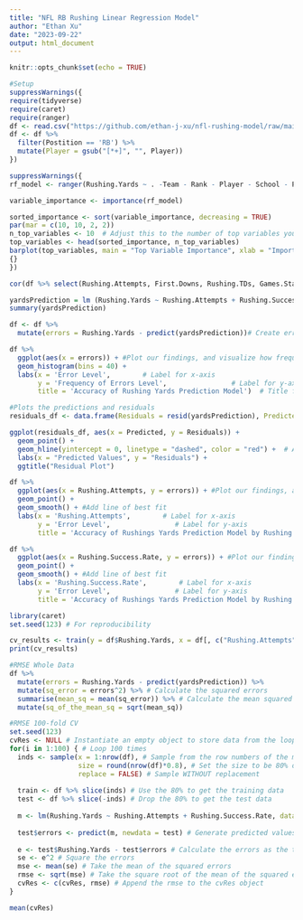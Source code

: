 ---
title: "NFL RB Rushing Linear Regression Model"
author: "Ethan Xu"
date: "2023-09-22"
output: html_document
---

```{r setup, include=FALSE}
knitr::opts_chunk$set(echo = TRUE)
```

```{r}
#Setup
suppressWarnings({ 
require(tidyverse)
require(caret)
require(ranger)
df <- read.csv("https://github.com/ethan-j-xu/nfl-rushing-model/raw/main/NFL%202022-2023%20Rushing%20Data%20-%20Sheet1.csv")
df <- df %>%
  filter(Postition == 'RB') %>%
  mutate(Player = gsub("[*+]", "", Player))
})
```

```{r}
suppressWarnings({ 
rf_model <- ranger(Rushing.Yards ~ . -Team - Rank - Player - School - Position -YPC - YPG, data = df, num.trees = 100, mtry = 5, importance = 'impurity')

variable_importance <- importance(rf_model)

sorted_importance <- sort(variable_importance, decreasing = TRUE)
par(mar = c(10, 10, 2, 2))
n_top_variables <- 10  # Adjust this to the number of top variables you want to display
top_variables <- head(sorted_importance, n_top_variables)
barplot(top_variables, main = "Top Variable Importance", xlab = "Importance Score", horiz = TRUE, las = 2)
{}
})
```

```{r}
cor(df %>% select(Rushing.Attempts, First.Downs, Rushing.TDs, Games.Started, Fumbles, Games.Played, Rushing.Success.Rate, Longest.Rushing.Attempt, Age))

yardsPrediction = lm (Rushing.Yards ~ Rushing.Attempts + Rushing.Success.Rate, data = df)
summary(yardsPrediction)

df <- df %>%
  mutate(errors = Rushing.Yards - predict(yardsPrediction))# Create errors column for differences between actual and predicted future earnings 

df %>%
  ggplot(aes(x = errors)) + #Plot our findings, and visualize how frequently our model was off by a certain amount.
  geom_histogram(bins = 40) +
  labs(x = 'Error Level',        # Label for x-axis
       y = 'Frequency of Errors Level',                # Label for y-axis
       title = 'Accuracy of Rushing Yards Prediction Model')  # Title for the plot

#Plots the predictions and residuals
residuals_df <- data.frame(Residuals = resid(yardsPrediction), Predicted = predict(yardsPrediction))

ggplot(residuals_df, aes(x = Predicted, y = Residuals)) +
  geom_point() +
  geom_hline(yintercept = 0, linetype = "dashed", color = "red") +  # Add a dashed line at y = 0
  labs(x = "Predicted Values", y = "Residuals") +
  ggtitle("Residual Plot")

df %>%
  ggplot(aes(x = Rushing.Attempts, y = errors)) + #Plot our findings, and visualize how accurate our model was for each level of rushing attempts
  geom_point() +
  geom_smooth() + #Add line of best fit
  labs(x = 'Rushing.Attempts',        # Label for x-axis
       y = 'Error Level',                # Label for y-axis
       title = 'Accuracy of Rushings Yards Prediction Model by Rushing.Attempts')

df %>%
  ggplot(aes(x = Rushing.Success.Rate, y = errors)) + #Plot our findings, and visualize how accurate our model was for each level of rushing success
  geom_point() +
  geom_smooth() + #Add line of best fit
  labs(x = 'Rushing.Success.Rate',        # Label for x-axis
       y = 'Error Level',                # Label for y-axis
       title = 'Accuracy of Rushings Yards Prediction Model by Rushing.Success.Rate')
```

```{r}
library(caret)
set.seed(123) # For reproducibility

cv_results <- train(y = df$Rushing.Yards, x = df[, c("Rushing.Attempts", "Rushing.Success.Rate")], method = "lm", trControl = trainControl(method = "cv", number = 50))
print(cv_results)
```

```{r}
#RMSE Whole Data
df %>%
  mutate(errors = Rushing.Yards - predict(yardsPrediction)) %>%
  mutate(sq_error = errors^2) %>% # Calculate the squared errors
  summarise(mean_sq = mean(sq_error)) %>% # Calculate the mean squared errors
  mutate(sq_of_the_mean_sq = sqrt(mean_sq))

#RMSE 100-fold CV
set.seed(123)
cvRes <- NULL # Instantiate an empty object to store data from the loop
for(i in 1:100) { # Loop 100 times
  inds <- sample(x = 1:nrow(df), # Sample from the row numbers of the movies_analysis dataframe
                 size = round(nrow(df)*0.8), # Set the size to be 80% of the total rows (don't forget to round()!)
                 replace = FALSE) # Sample WITHOUT replacement
  
  train <- df %>% slice(inds) # Use the 80% to get the training data
  test <- df %>% slice(-inds) # Drop the 80% to get the test data
  
  m <- lm(Rushing.Yards ~ Rushing.Attempts + Rushing.Success.Rate, data = train) # Train the model on the train data
  
  test$errors <- predict(m, newdata = test) # Generate predicted values from the model
  
  e <- test$Rushing.Yards - test$errors # Calculate the errors as the true Y minus the predicted Y
  se <- e^2 # Square the errors
  mse <- mean(se) # Take the mean of the squared errors
  rmse <- sqrt(mse) # Take the square root of the mean of the squared errors
  cvRes <- c(cvRes, rmse) # Append the rmse to the cvRes object
} 

mean(cvRes)
```
